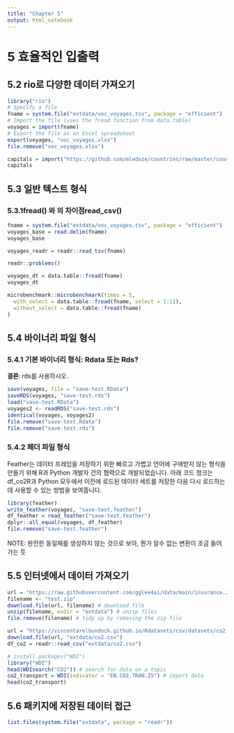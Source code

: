 ```yaml
---
title: "Chapter 5"
output: html_notebook
---
```


# 5 효율적인 입출력

## 5.2 rio로 다양한 데이터 가져오기

```r
library("rio")
# Specify a file
fname = system.file("extdata/voc_voyages.tsv", package = "efficient")
# Import the file (uses the fread function from data.table)
voyages = import(fname)
# Export the file as an Excel spreadsheet
export(voyages, "voc_voyages.xlsx")
file.remove("voc_voyages.xlsx")
```

```r
capitals = import("https://github.com/mledoze/countries/raw/master/countries.json")
capitals
```

## 5.3 일반 텍스트 형식

### 5.3.1fread() 와 의 차이점read_csv()

```r
fname = system.file("extdata/voc_voyages.tsv", package = "efficient")
voyages_base = read.delim(fname)
voyages_base
```

```r
voyages_readr = readr::read_tsv(fname)
```

```r
readr::problems()
```

```r
voyages_dt = data.table::fread(fname)
voyages_dt
```

```r
microbenchmark::microbenchmark(times = 5,
  with_select = data.table::fread(fname, select = 1:11),
  without_select = data.table::fread(fname)
)
```

## 5.4 바이너리 파일 형식

### 5.4.1 기본 바이너리 형식: Rdata 또는 Rds?

**결론**: rds를 사용하시오.

```r
save(voyages, file = "save-test.RData")
saveRDS(voyages, "save-test.rds")
load("save-test.RData")
voyages2 <- readRDS("save-test.rds")
identical(voyages, voyages2)
file.remove("save-test.Rdata")
file.remove("save-test.rds")
```

### 5.4.2 페더 파일 형식

Feather는 데이터 프레임을 저장하기 위한 빠르고 가볍고 언어에 구애받지 않는 형식을 만들기 위해 R과 Python 개발자 간의 협력으로 개발되었습니다. 아래 코드 청크는 df_co2R과 Python 모두에서 이전에 로드된 데이터 세트를 저장한 다음 다시 로드하는 데 사용할 수 있는 방법을 보여줍니다.

```r
library(feather)
write_feather(voyages, "save-test.feather")
df_feather = read_feather("save-test.feather")
dplyr::all_equal(voyages, df_feather)
file.remove("save-test.feather")
```

NOTE: 완전한 동일체를 생성하지 않는 것으로 보아, 뭔가 알수 없는 변환이 조금 들어가는 듯

## 5.5 인터넷에서 데이터 가져오기

```r
url = "https://raw.githubusercontent.com/gglee4ai/data/main/insurance.zip"
filename <- "test.zip"
download.file(url, filename) # download file
unzip(filename, exdir = "extdata") # unzip files
file.remove(filename) # tidy up by removing the zip file
```

```r
url = "https://vincentarelbundock.github.io/Rdatasets/csv/datasets/co2.csv"
download.file(url, "extdata/co2.csv")
df_co2 = readr::read_csv("extdata/co2.csv")
```

```r
# install.packages("WDI")
library("WDI")
head(WDIsearch("CO2")) # search for data on a topic
co2_transport = WDI(indicator = "EN.CO2.TRAN.ZS") # import data
head(co2_transport)
```

## 5.6 패키지에 저장된 데이터 접근

```r
list.files(system.file("extdata", package = "readr"))
```
